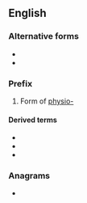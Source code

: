 ==English==

===Alternative forms===
* {{l|en|phys-}}
* {{l|en|physio-}}

===Prefix===
{{head|en|prefixes}}

# Form of [[physio-]]

====Derived terms====
* {{l|en|physiognomy}}
* {{l|en|physiography}}
* {{l|en|physiotherapy}}

===Anagrams===
* {{anagrams|en|HYIPs|hypsi-}}